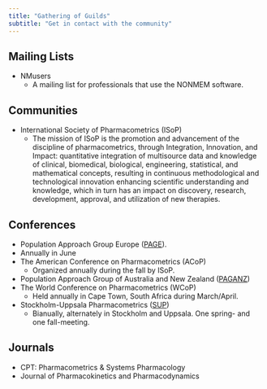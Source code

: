 ```yaml
---
title: "Gathering of Guilds"
subtitle: "Get in contact with the community"
---
```


:::{.callout-caution title="Under construction"}
:::

## Mailing Lists

* NMusers
  * A mailing list for professionals that use the NONMEM software.

## Communities

* International Society of Pharmacometrics (ISoP)
  * The mission of ISoP is the promotion and advancement of the discipline of pharmacometrics, through Integration, Innovation, and Impact: quantitative integration of multisource data and knowledge of clinical, biomedical, biological, engineering, statistical, and mathematical concepts, resulting in continuous methodological and technological innovation enhancing scientific understanding and knowledge, which in turn has an impact on discovery, research, development, approval, and utilization of new therapies.

## Conferences

*  Population Approach Group Europe ([PAGE](https://www.page-meeting.org)).
  * Annually in June
* The American Conference on Pharmacometrics (ACoP)
  * Organized annually during the fall by ISoP.
* Population Approach Group of Australia and New Zealand ([PAGANZ](https://www.paganz.org))
* The World Conference on Pharmacometrics (WCoP)
  * Held annually in Cape Town, South Africa during March/April.
* Stockholm-Uppsala Pharmacometrics ([SUP](https://www.sup-meeting.se))
  *  Bianually, alternately in Stockholm and Uppsala. One spring- and one fall-meeting.

## Journals

* CPT: Pharmacometrics & Systems Pharmacology
* Journal of Pharmacokinetics and Pharmacodynamics

